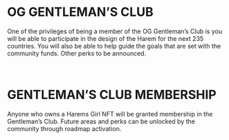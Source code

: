 # OG GENTLEMAN’S CLUB

One of the privileges of being a member of the OG Gentleman’s Club is you will
be able to participate in the design of the Harem for the next 235 countries.
You will also be able to help guide the goals that are set with the community
funds. Other perks to be announced.

<br />

# GENTLEMAN’S CLUB MEMBERSHIP

Anyone who owns a Harems Girl NFT will be granted membership in the Gentleman’s
Club. Future areas and perks can be unlocked by the community through roadmap activation.
